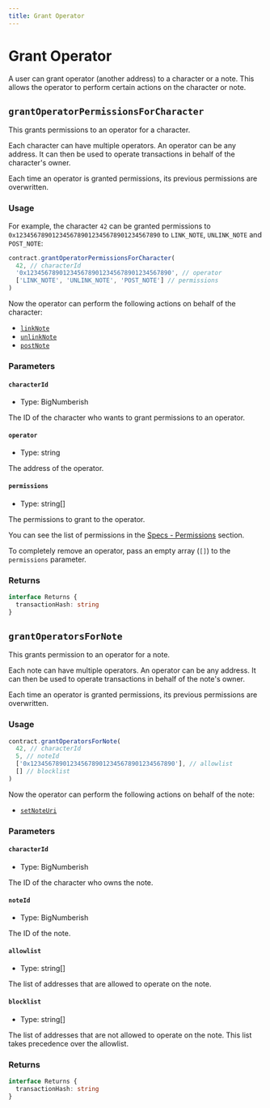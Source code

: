 ```yaml
---
title: Grant Operator
---
```


# Grant Operator

A user can grant operator (another address) to a character or a note. This allows the operator to perform certain actions on the character or note.

## `grantOperatorPermissionsForCharacter`

This grants permissions to an operator for a character.

Each character can have multiple operators. An operator can be any address. It can then be used to operate transactions in behalf of the character's owner.

Each time an operator is granted permissions, its previous permissions are overwritten.

### Usage

For example, the character `42` can be granted permissions to `0x1234567890123456789012345678901234567890` to `LINK_NOTE`, `UNLINK_NOTE` and `POST_NOTE`:

```ts
contract.grantOperatorPermissionsForCharacter(
  42, // characterId
  '0x1234567890123456789012345678901234567890', // operator
  ['LINK_NOTE', 'UNLINK_NOTE', 'POST_NOTE'] // permissions
)
```

Now the operator can perform the following actions on behalf of the character:

- [`linkNote`](/sdk/js/contract/link/create-link#linknote)
- [`unlinkNote`](/sdk/js/contract/link/remove-link#unlinknote)
- [`postNote`](/sdk/js/contract/note/create-note#postnote)

### Parameters

#### `characterId`

- Type: BigNumberish

The ID of the character who wants to grant permissions to an operator.

#### `operator`

- Type: string

The address of the operator.

#### `permissions`

- Type: string[]

The permissions to grant to the operator.

You can see the list of permissions in the [Specs - Permissions](/docs/specs/operator/permissions#permission-bitmap-layout) section.

To completely remove an operator, pass an empty array (`[]`) to the `permissions` parameter.

### Returns

```ts
interface Returns {
  transactionHash: string
}
```

## `grantOperatorsForNote`

This grants permission to an operator for a note.

Each note can have multiple operators. An operator can be any address. It can then be used to operate transactions in behalf of the note's owner.

Each time an operator is granted permissions, its previous permissions are overwritten.

### Usage

```ts
contract.grantOperatorsForNote(
  42, // characterId
  5, // noteId
  ['0x1234567890123456789012345678901234567890'], // allowlist
  [] // blocklist
)
```

Now the operator can perform the following actions on behalf of the note:

- [`setNoteUri`]((/sdk/js/contract/note/update-note#setnoteuri))

### Parameters

#### `characterId`

- Type: BigNumberish

The ID of the character who owns the note.

#### `noteId`

- Type: BigNumberish

The ID of the note.

#### `allowlist`

- Type: string[]

The list of addresses that are allowed to operate on the note.

#### `blocklist`

- Type: string[]

The list of addresses that are not allowed to operate on the note. This list takes precedence over the allowlist.

### Returns

```ts
interface Returns {
  transactionHash: string
}
```
